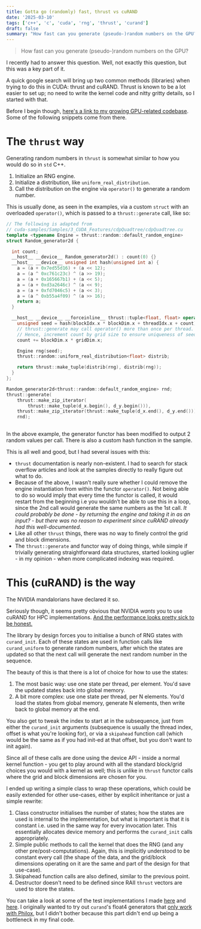 ```yaml
---
title: Gotta go (randomly) fast, thrust vs cuRAND
date: '2025-03-10'
tags: ['c++', 'c', 'cuda', 'rng', 'thrust', 'curand']
draft: false
summary: "How fast can you generate (pseudo-)random numbers on the GPU?"
---
```

> How fast can you generate (pseudo-)random numbers on the GPU?

I recently had to answer this question. Well, not exactly this question, but this was a key part of it.

A quick google search will bring up two common methods (libraries) when trying to do this in CUDA: thrust and cuRAND. Thrust is known to be a lot easier to set up; no need to write the kernel code and nitty gritty details, so I started with that.

Before I begin though, [here's a link to my growing GPU-related codebase](https://github.com/icyveins7/gpu_benchmarks). Some of the following snippets come from there.
# The `thrust` way

Generating random numbers in `thrust` is somewhat similar to how you would do so in `std` C++.

1. Initialize an RNG engine.
2. Initialize a distribution, like `uniform_real_distribution`.
3. Call the distribution on the engine via `operator()` to generate a random number.

This is usually done, as seen in the examples, via a custom `struct` with an overloaded `operator()`, which is passed to a `thrust::generate` call, like so:

```cpp
// The following is adapted from
// cuda-samples/Samples/3_CUDA_Features/cdpQuadtree/cdpQuadtree.cu
template <typename Engine = thrust::random::default_random_engine>
struct Random_generator2d {

  int count;
  __host__ __device__ Random_generator2d() : count(0) {}
  __host__ __device__ unsigned int hash(unsigned int a) {
    a = (a + 0x7ed55d16) + (a << 12);
    a = (a ^ 0xc761c23c) ^ (a >> 19);
    a = (a + 0x165667b1) + (a << 5);
    a = (a + 0xd3a2646c) ^ (a << 9);
    a = (a + 0xfd7046c5) + (a << 3);
    a = (a ^ 0xb55a4f09) ^ (a >> 16);
    return a;
  }

  __host__ __device__ __forceinline__ thrust::tuple<float, float> operator()() {
    unsigned seed = hash(blockIdx.x * blockDim.x + threadIdx.x + count);
    // thrust::generate may call operator() more than once per thread.
    // Hence, increment count by grid size to ensure uniqueness of seed
    count += blockDim.x * gridDim.x;

    Engine rng(seed);
    thrust::random::uniform_real_distribution<float> distrib;

    return thrust::make_tuple(distrib(rng), distrib(rng));
  }
};

Random_generator2d<thrust::random::default_random_engine> rnd;
thrust::generate(
    thrust::make_zip_iterator(
        thrust::make_tuple(d_x.begin(), d_y.begin())),
    thrust::make_zip_iterator(thrust::make_tuple(d_x.end(), d_y.end())),
    rnd);
    
```

In the above example, the generator functor has been modified to output 2 random values per call. There is also a custom hash function in the sample.

This is all well and good, but I had several issues with this:

- `thrust` documentation is nearly non-existent. I had to search for stack overflow articles and look at the samples directly to really figure out what to do.
- Because of the above, I wasn’t really sure whether I could remove the engine instantiation from within the functor `operator()`. Not being able to do so would imply that every time the functor is called, it would restart from the beginning i.e you wouldn’t be able to use this in a loop, since the 2nd call would generate the same numbers as the 1st call. *It could probably be done - by returning the engine and taking it in as an input? - but there was no reason to experiment since cuRAND already had this well-documented*.
- Like all other `thrust` things, there was no way to finely control the grid and block dimensions.
- The `thrust::generate` and functor way of doing things, while simple if trivially generating straightforward data structures, started looking uglier - in my opinion - when more complicated indexing was required.

# This (cuRAND) is the way

The NVIDIA mandalorians have declared it so.

Seriously though, it seems pretty obvious that NVIDIA *wants* you to use cuRAND for HPC implementations. [And the performance looks pretty sick to be honest.](https://developer.nvidia.com/curand)

The library by design forces you to initialise a bunch of RNG states with `curand_init`. Each of these states are used in function calls like `curand_uniform` to generate random numbers, after which the states are updated so that the next call will generate the next random number in the sequence.

The beauty of this is that there is a lot of choice for how to use the states:

1. The most basic way: use one state per thread, per element. You'd save the updated states back into global memory.
2. A bit more complex: use one state per thread, per N elements. You'd load the states from global memory, generate N elements, then write back to global memory at the end.

You also get to tweak the index to start at in the subsequence, just from either the `curand_init` arguments (subsequence is usually the thread index, offset is what you're looking for), or via a `skipahead` function call (which would be the same as if you had init-ed at that offset, but you don't want to init again).

Since all of these calls are done using the device API - inside a normal kernel function - you get to play around with all the standard block/grid choices you would with a kernel as well; this is unlike in `thrust` functor calls where the grid and block dimensions are chosen for you.

 I ended up writing a simple class to wrap these operations, which could be easily extended for other use-cases, either by explicit inheritance or just a simple rewrite:

1.  Class constructor initialises the number of states; how the states are used is internal to the implementation, but what is important is that it is constant i.e. used in the same way for every invocation later. This essentially allocates device memory and performs the `curand_init` calls appropriately.
2. Simple public methods to call the kernel that does the RNG (and any other pre/post-computations). Again, this is implicitly understood to be constant every call (the shape of the data, and the grid/block dimensions operating on it are the same and part of the design for that use-case).
3. Skipahead function calls are also defined, similar to the previous point.
4. Destructor doesn't need to be defined since RAII `thrust` vectors are used to store the states.

You can take a look at some of the test implementations I made [here](https://github.com/icyveins7/gpu_benchmarks/blob/master/proj_rng/curand_extensions.h) and [here](https://github.com/icyveins7/gpu_benchmarks/blob/master/proj_rng/curandrng.cu). I originally wanted to try out `curand`'s float4 generators that [only work with Philox](https://docs.nvidia.com/cuda/curand/group__DEVICE.html#group__DEVICE_1ge214aeb22edf5f523258487f6a8ae78b), but I didn't bother because this part didn't end up being a bottleneck in my final code.

